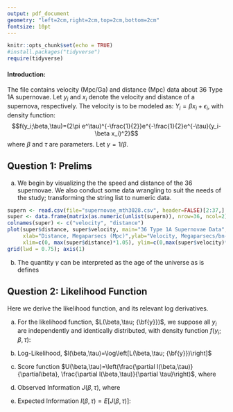 ```yaml
---
output: pdf_document
geometry: "left=2cm,right=2cm,top=2cm,bottom=2cm"
fontsize: 10pt
---
```


```r
knitr::opts_chunk$set(echo = TRUE)
#install.packages("tidyverse")
require(tidyverse)
```

#### Introduction:
The file \Verb#supernovae_mth3028.csv# contains velocity (Mpc/Ga) and distance (Mpc) data about 36 Type 1A supernovae. Let $y_i$ and $x_i$ denote the velocity and distance of a supernova, respectively. The velocity is to be modeled as: $Y_i=\beta x_i +\epsilon_i$, with density function: $$f(y_i;\beta,\tau)=(2\pi e^\tau)^{-\frac{1}{2}}e^{-\frac{1}{2}e^{-\tau}(y_i-\beta x_i)^2}$$where $\beta$ and $\tau$ are parameters. Let $\gamma=1/\beta$.

## Question 1: Prelims

a) We begin by visualizing the the speed and distance of the 36 supernovae. We also conduct some data wrangling to suit the needs of the study; transforming the string list to numeric data. 
```r
supern <- read.csv(file="supernovae_mth3028.csv", header=FALSE)[2:37,] # Only Relevant Data
super <- data.frame(matrix(as.numeric(unlist(supern)), nrow=36, ncol=2)) # Numeric data frame
colnames(super) <- c("velocity", "distance")
plot(super$distance, super$velocity, main="36 Type 1A Supernovae Data",
     xlab="Distance, Megaparsecs (Mpc)",ylab="Velocity, Megaparsecs/bn-years (Mpc/Ga)", 
     xlim=c(0, max(super$distance)*1.05), ylim=c(0,max(super$velocity)*1.05), pch=3)
grid(lwd = 0.75); axis(1)
```

b) The quantity $\gamma$ can be interpreted as the age of the universe as is defines

\newpage
## Question 2: Likelihood Function
Here we derive the likelihood function, and its relevant log derivatives.

a) For the likelihood function, $L(\beta,\tau; {\bf{y}})$, we suppose all $y_i$ are independently and identically distributed, with density function $f(y_i; \beta,\tau)$:
\begin{eqnarray*}L(\beta,\tau; {\bf{y}})&=&\prod_{i=1}^n (2\pi e^\tau)^{-\frac{1}{2}}e^{-\frac{1}{2}e^{-\tau}(y_i-\beta x_i)^2} 
\end{eqnarray*}

b) Log-Likelihood, $l(\beta,\tau)=\log\left[L(\beta,\tau; {\bf{y}})\right]$
\begin{eqnarray*}l(\beta,\tau)&=&
\sum_{i=1}^n \log\left[(2\pi e^\tau)^{-\frac{1}{2}}e^{-\frac{1}{2}e^{-\tau}(y_i-\beta x_i)^2}\right] \\
&=& -\frac{n}{2}\left[\log(2\pi)+\tau\right]-\frac{e^{-\tau}}{2}\sum_{i=1}^n \left[y_i^2-2\beta x_i y_i +\beta^2 x_i^2 \right]
\end{eqnarray*}

c) Score function $U(\beta,\tau)=\left(\frac{\partial l(\beta,\tau)}{\partial\beta}, \frac{\partial  l(\beta,\tau)}{\partial \tau}\right)$, where
\begin{eqnarray*}\frac{\partial}{\partial\beta}l(\beta,\tau)&=&
-\frac{ e^{-\tau}}{2}\sum_{i=1}^n \left[2\beta X_i^2 -2X_i Y_i\right]\\
\frac{\partial}{\partial\tau}l(\beta,\tau)&=& -\frac{n}{2}+\frac{e^{-\tau}}{2}\sum_{i=1}^n \left[Y_i^2-2\beta X_i Y_i +\beta^2 x_i^2 \right]
\end{eqnarray*}

d) Observed Information $J(\beta, \tau)$, where
\begin{eqnarray*}
J(\beta, \tau) &=&
\begin{bmatrix}
-\frac{\partial^2 l}{\partial\beta^2} \ -\frac{\partial^2 l}{\partial\beta\partial\tau} \\
-\frac{\partial^2 l}{\partial\beta\partial\tau} \ -\frac{\partial^2 l}{\partial\tau^2}
\end{bmatrix} \\
\frac{\partial^2 l}{\partial\beta^2}&=& -e^{-\tau}\sum_{i=1}^n x_i^2 \\
\frac{\partial^2 l}{\partial\beta\partial\tau} &=& \frac{ e^{-\tau}}{2}\sum_{i=1}^n \left[2\beta x_i^2 -2x_i Y_i\right]\\
\frac{\partial^2 l}{\partial\tau^2} &=& -\frac{e^{-\tau}}{2}\sum_{i=1}^n \left[Y_i^2-2\beta x_i Y_i +\beta^2 Y_i^2 \right]
\end{eqnarray*}

e) Expected Information $I(\beta, \tau)=E\left[J\left(\beta,\tau\right)\right]$:
\begin{eqnarray*}I(\beta, \tau) &=&\begin{bmatrix}
-E\left[\frac{\partial^2 l}{\partial\beta^2}\right] \ -E\left[\frac{\partial^2 l}{\partial\beta\partial\tau}\right] \\
-E\left[\frac{\partial^2 l}{\partial\beta\partial\tau}\right] \ -E\left[\frac{\partial^2 l}{\partial\tau^2}\right]
\end{bmatrix} \\
&=& 
\end{eqnarray*}














